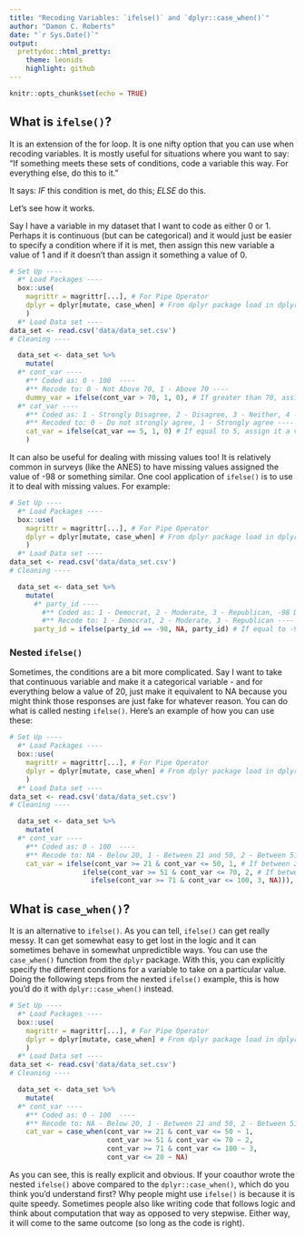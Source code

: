 ```yaml
---
title: "Recoding Variables: `ifelse()` and `dplyr::case_when()`"
author: "Damon C. Roberts"
date: "`r Sys.Date()`"
output:
  prettydoc::html_pretty:
    theme: leonids
    highlight: github
---
```


```r
knitr::opts_chunk$set(echo = TRUE)
```

## What is `ifelse()`?
It is an extension of the for loop. It is one nifty option that you can use when recoding variables. It is mostly useful for situations where you want to say: "If something meets these sets of conditions, code a variable this way. For everything else, do this to it."

It says: *IF* this condition is met, do this; *ELSE* do this. 

Let's see how it works.

Say I have a variable in my dataset that I want to code as either 0 or 1. Perhaps it is continuous (but can be categorical) and it would just be easier to specify a condition where if it is met, then assign this new variable a value of 1 and if it doesn't than assign it something a value of 0.
```r
# Set Up ----
  #* Load Packages ----
  box::use(
    magrittr = magrittr[...], # For Pipe Operator
    dplyr = dplyr[mutate, case_when] # From dplyr package load in dplyr::mutate() and dplyr::case_when() functions
    )
  #* Load Data set ----
data_set <- read.csv('data/data_set.csv')
# Cleaning ----

  data_set <- data_set %>%
    mutate(
  #* cont_var ----
    #** Coded as: 0 - 100  ----
    #** Recode to: 0 - Not Above 70, 1 - Above 70 ----
    dummy_var = ifelse(cont_var > 70, 1, 0), # If greater than 70, assign it a value of 1, otherwise assign it a value of 0
  #* cat_var ----
    #** Coded as: 1 - Strongly Disagree, 2 - Disagree, 3 - Neither, 4 - Agree, 5 - Strongly Agree ----
    #** Recoded to: 0 - Do not strongly agree, 1 - Strongly agree ----
    cat_var = ifelse(cat_var == 5, 1, 0) # If equal to 5, assign it a value of 1, otherwise assign it a value of 0
    )
```
It can also be useful for dealing with missing values too! It is relatively common in surveys (like the ANES) to have missing values assigned the value of -98 or something similar. One cool application of `ifelse()` is to use it to deal with missing values. For example:

```r
# Set Up ----
  #* Load Packages ----
  box::use(
    magrittr = magrittr[...], # For Pipe Operator
    dplyr = dplyr[mutate, case_when] # From dplyr package load in dplyr::mutate() and dplyr::case_when() functions
    )
  #* Load Data set ----
data_set <- read.csv('data/data_set.csv')
# Cleaning ----

  data_set <- data_set %>%
    mutate(
      #* party_id ----
        #** Coded as: 1 - Democrat, 2 - Moderate, 3 - Republican, -98 Didn't Respond/Don't Know ----
        #** Recode to: 1 - Democrat, 2 - Moderate, 3 - Republican ----
      party_id = ifelse(party_id == -98, NA, party_id) # If equal to -98, assign it a value of NA, leave values as is in party_id
```

### Nested `ifelse()`
Sometimes, the conditions are a bit more complicated. Say I want to take that continuous variable and make it a categorical variable - and for everything below a value of 20, just make it equivalent to NA because you might think those responses are just fake for whatever reason. You can do what is called nesting `ifelse()`. Here's an example of how you can use these:
```r
# Set Up ----
  #* Load Packages ----
  box::use(
    magrittr = magrittr[...], # For Pipe Operator
    dplyr = dplyr[mutate, case_when] # From dplyr package load in dplyr::mutate() and dplyr::case_when() functions
    )
  #* Load Data set ----
data_set <- read.csv('data/data_set.csv')
# Cleaning ----

  data_set <- data_set %>%
    mutate(
  #* cont_var ----
    #** Coded as: 0 - 100  ----
    #** Recode to: NA - Below 20, 1 - Between 21 and 50, 2 - Between 51 and 70, 3 - Between 71 and 100 ----
    cat_var = ifelse(cont_var >= 21 & cont_var <= 50, 1, # If between 21 and 50, assign it value of 1, if not then move along
                  ifelse(cont_var >= 51 & cont_var <= 70, 2, # If between 51 and 70, assign it a value of 2, if not then move along
                    ifelse(cont_var >= 71 & cont_var <= 100, 3, NA))),  #If between 71 and 100, assign it a value of 3, if no conditions met then assign it as a missing value

```
## What is `case_when()`?

It is an alternative to `ifelse()`. As you can tell, `ifelse()` can get really messy. It can get somewhat easy to get lost in the logic and it can sometimes behave in somewhat unpredictible ways. You can use the `case_when()` function from the `dplyr` package. With this, you can explicitly specify the different conditions for a variable to take on a particular value. Doing the following steps from the nexted `ifelse()` example, this is how you'd do it with `dplyr::case_when()` instead.

```r
# Set Up ----
  #* Load Packages ----
  box::use(
    magrittr = magrittr[...], # For Pipe Operator
    dplyr = dplyr[mutate, case_when] # From dplyr package load in dplyr::mutate() and dplyr::case_when() functions
    )
  #* Load Data set ----
data_set <- read.csv('data/data_set.csv')
# Cleaning ----

  data_set <- data_set %>%
    mutate(
  #* cont_var ----
    #** Coded as: 0 - 100  ----
    #** Recode to: NA - Below 20, 1 - Between 21 and 50, 2 - Between 51 and 70, 3 - Between 71 and 100 ----
    cat_var = case_when(cont_var >= 21 & cont_var <= 50 ~ 1,
                        cont_var >= 51 & cont_var <= 70 ~ 2,
                        cont_var >= 71 & cont_var <= 100 ~ 3,
                        cont_var <= 20 ~ NA)
```
As you can see, this is really explicit and obvious. If your coauthor wrote the nested `ifelse()` above compared to the `dplyr::case_when()`, which do you think you'd understand first? Why people might use `ifelse()` is because it is quite speedy. Sometimes people also like writing code that follows logic and think about computation that way as opposed to very stepwise. Either way, it will come to the same outcome (so long as the code is right). 